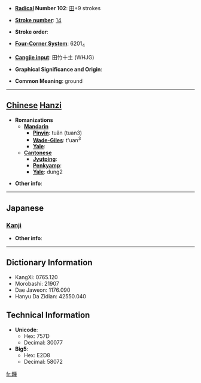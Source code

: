 * '''[[Wiktionary:Chinese radical index| Radical]] Number 102''': [[Wiktionary:Chinese radical index 田|田]]+9 strokes

* '''[[Wiktionary:Chinese total strokes index|Stroke number]]''': [[Wiktionary:Chinese total strokes index 14|14]]

* '''Stroke order''': 

* '''[[Wiktionary:Chinese four corner index|Four-Corner System]]''': 6201<sub>4</sub>

* '''[[Wiktionary:Chinese Cangjie index|Cangjie input]]''': 田竹十土 (WHJG)

* '''Graphical Significance and Origin''': 

* '''Common Meaning''': ground

----

== [[Chinese]] [[Hanzi]] ==

* '''Romanizations'''
** '''[[Mandarin]]'''
*** '''[[Pinyin]]''': tuǎn (tuan3)
*** '''[[Wade-Giles]]''': t'uan<sup>3</sup>
*** '''[[Yale]]''': 
** '''[[Cantonese]]'''
*** '''[[Jyutping]]''':
*** '''[[Penkyamp]]''': 
*** '''[[Yale]]''': dung2

* '''Other info''': 

----

==Japanese==
===[[Kanji]]===
{{kanji|on readings=[[とん]] (ton), [[たん]] (tan), [[とう]] (tō), [[つ]] (tsu)|kun readings=[[そろわない]] (sorowanai)}}

* '''Other info''':  

----

== Dictionary Information ==

* KangXi: 0765.120
* Morobashi: 21907
* Dae Jaweon: 1176.090
* Hanyu Da Zidian: 42550.040

== Technical Information ==

* '''Unicode''':
** Hex: 757D
** Decimal: 30077
* '''Big5''':
** Hex: E2D8
** Decimal: 58072

[[fr:畽]]
